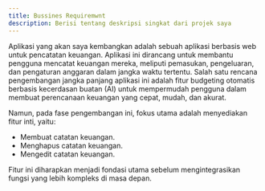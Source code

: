 ```yaml
---
title: Bussines Requiremwnt
description: Berisi tentang deskripsi singkat dari projek saya
---
```


Aplikasi yang akan saya kembangkan adalah sebuah aplikasi berbasis web untuk pencatatan keuangan.
Aplikasi ini dirancang untuk membantu pengguna mencatat keuangan mereka, meliputi pemasukan, pengeluaran, 
dan pengaturan anggaran dalam jangka waktu tertentu.
Salah satu rencana pengembangan jangka panjang aplikasi ini adalah fitur budgeting otomatis berbasis
kecerdasan buatan (AI) untuk mempermudah pengguna dalam membuat perencanaan keuangan yang cepat, mudah, dan akurat.

Namun, pada fase pengembangan ini, fokus utama adalah menyediakan fitur inti, yaitu:

- Membuat catatan keuangan.
- Menghapus catatan keuangan.
- Mengedit catatan keuangan.

Fitur ini diharapkan menjadi fondasi utama sebelum mengintegrasikan fungsi yang lebih kompleks di masa depan.
